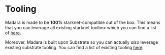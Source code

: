 # Tooling

Madara is made to be **100%** starknet-compatible out of the box. 
This means that you can leverage all existing starknet toolbox which you can find a list of [here](https://www.starknet.io/en/developers/tools-and-resources).

Moreover, Madara is built upon Substrate so you can actually *also* leverage existing substrate tooling.
You can find a list of existing tooling [here](https://github.com/substrate-developer-hub/awesome-substrate).